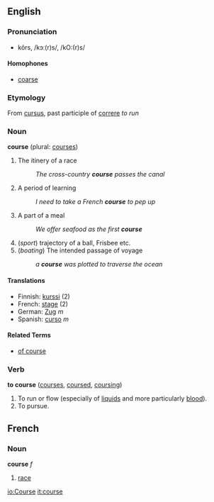 ==English==

===Pronunciation===
*kôrs, /kɔː(r)s/, /kO:(r)s/
====Homophones====
*[[coarse]]

=== Etymology ===
From {{L.}} [[cursus]], past participle of [[correre]] ''to run''

===Noun===
'''course''' (plural: [[courses]])
# The itinery of a race
#:''The cross-country '''course''' passes the canal''
# A period of learning
#:''I need to take a French '''course''' to pep up''
# A part of a meal
#:''We offer seafood as the first '''course'''''
# (''sport'') trajectory of a ball, Frisbee etc.
# (''boating'') The intended passage of voyage
#:''a '''course''' was plotted to traverse the ocean''
====Translations====
*Finnish: [[kurssi]] (2)
*French: [[stage]] (2)
*German: [[Zug]] ''m''
*Spanish: [[curso]] ''m''

====Related Terms====
*[[of course]]

=== Verb ===
'''to course''' ([[courses]], [[coursed]], [[coursing]])

#To run or flow (especially of [[liquid]]s and more particularly [[blood]]).
#To pursue.

==French==
===Noun===
'''course''' ''f''
# [[race]]

[[io:Course]]
[[it:course]]
